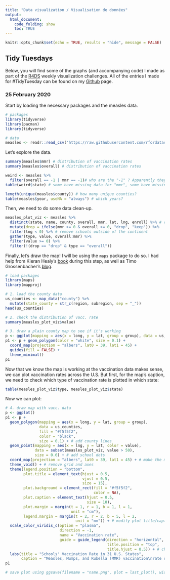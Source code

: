 ```yaml
---
title: "Data visualization / Visualisation de données"
output:
  html_document:
    code_folding: show
    toc: TRUE
---
```


```r
knitr::opts_chunk$set(echo = TRUE, results = "hide", message = FALSE)
```

## Tidy Tuesdays

Below, you will find some of the graphs (and accompanying code) I made as part of  the [R4DS](https://twitter.com/R4DScommunity) weekly visualization challenges. All of the entries I made for #TidyTuesday can be found on my [Github](https://github.com/florencevdubois/MyTidyTuesdays) page.

### 25 February 2020 

Start by loading the necessary packages and the measles data.
```r
# packages
library(tidyverse)
library(pacman)
library(tidyverse)

# data
measles <- readr::read_csv('https://raw.githubusercontent.com/rfordatascience/tidytuesday/master/data/2020/2020-02-25/measles.csv')
```

Let's explore the data.
```r
summary(measles$mmr) # distribution of vaccination rates
summary(measles$overall) # distribution of vaccination rates

weird <- measles %>% 
  filter(overall == -1 | mmr == -1)# who are the "-1" ? Apparently they're missing data.
table(weird$state) # some have missing data for "mmr", some have missing data for "overall" -- we will use this later

length(unique(measles$county)) # how many unique counties?
table(measles$year, useNA = "always") # which years?
```

Then, we need to do some data clean-up.
```r
measles_plot_viz <- measles %>% 
  distinct(state, name, county, overall, mmr, lat, lng, enroll) %>% # remove duplicates
  mutate(drop = ifelse(mmr >= 0 & overall >= 0, "drop", "keep")) %>% 
  filter(lng < 0) %>% # remove schools outside of the continent
  gather(type, value, overall:mmr) %>% 
  filter(value >= 0) %>% 
  filter(!(drop == "drop" & type == "overall"))
```

Finally, let's draw the map! I will be using the `maps` package to do so. I had help from Kieran Healy's [book](https://socviz.co/maps.html#maps) during this step, as well as Timo Grossenbacher's [blog](https://timogrossenbacher.ch/2016/12/beautiful-thematic-maps-with-ggplot2-only/).
```r
# load packages
library(maps)
library(mapproj)

# 1. load the county data
us_counties <- map_data("county") %>% 
  mutate(state_county = str_c(region, subregion, sep = "_")) 
head(us_counties)

# 2. check the distribution of vacc. rate
summary(measles_plot_viz$value)

# 3. draw a plain county map to see if it's working
p <- ggplot(mapping = aes(x = long, y = lat, group = group), data = us_counties)
p1 <- p + geom_polygon(color = "white", size = 0.1) +
  coord_map(projection = "albers", lat0 = 39, lat1 = 45) +
  guides(fill = FALSE) +
  theme_minimal()
p1
```

Now that we know the map is working at the vaccination data makes sense, we can plot vaccination rates across the U.S. But first, for the map's caption, we need to check which type of vaccination rate is plotted in which state:
```r
table(measles_plot_viz$type, measles_plot_viz$state) 
```

Now we can plot:
```r
# 4. draw map with vacc. data
p <- ggplot()
p1 <- p + 
  geom_polygon(mapping = aes(x = long, y = lat, group = group), 
               data = us_counties, 
               fill = "#f5f5f2", 
               color = "black", 
               size = 0.1) + # add county lines
  geom_point(mapping = aes(x = lng, y = lat, color = value), 
             data = subset(measles_plot_viz, value > 50), 
             size = 0.6) + # add school dots
  coord_map(projection = "albers", lat0 = 39, lat1 = 45) + # make the map more "curvy"
  theme_void() + # remove grid and axes
  theme(legend.position = "bottom",
        plot.title = element_text(hjust = 0.5, 
                                  vjust = 0.5, 
                                  size = 15),
        plot.background = element_rect(fill = "#f5f5f2", 
                                       color = NA),
        plot.caption = element_text(hjust = 0.5, 
                                    size = 10),
        plot.margin = margin(t = 1, r = 1, b = 1, l = 1, 
                             unit = "cm"),
        legend.margin = margin(t = 2, r = 2, b = 5, l = 2, 
                               unit = "mm")) + # modify plot title/caption/background/legend
  scale_color_viridis_c(option = "plasma", 
                        direction = -1, 
                        name = "Vaccination rate",
                        guide = guide_legend(direction = "horizontal",
                                             title.position = "top",
                                             title.hjust = 0.5)) + # change legend title
  labs(title = "Schools' Vaccination Rate in 31 U.S. States",
       caption = "Measles, Mumps, and Rubella (MMR) vaccination\nrate shown in FL, ID, IA, MI, NJ, NC, OK, RI, TN, WI.\nElsewhere, the overall vaccination rate is shown.") # deifne title and subtitle
p1

# save plot using ggsave(filename = "name.png", plot = last_plot(), width = 15, height = 15)
```


